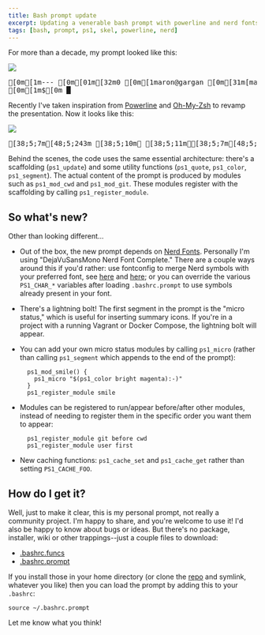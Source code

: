 ```yaml
---
title: Bash prompt update
excerpt: Updating a venerable bash prompt with powerline and nerd fonts
tags: [bash, prompt, ps1, skel, powerline, nerd]
---
```


For more than a decade, my prompt looked like this:

<div class="post-image wide">
    <img src="/img/as-is/prompt-old-light.png">
</div>

<pre class="ansi">
[0m[1m--- [0m[01m[32m0 [0m[1maron@gargan [0m[31m[master] [0m[31m[vagrant-docker up] [0m[34m~/src/ss/arongriffis.com [0m[1m---------[0m
[0m[1m$[0m █
</pre>

Recently I've taken inspiration from
[Powerline](https://github.com/powerline/powerline) and
[Oh-My-Zsh](http://ohmyz.sh/) to revamp the presentation. Now it looks like
this:

<div class="post-image wide">
    <img src="/img/as-is/prompt-new-light.png">
</div>

<pre class="ansi">
[38;5;7m[48;5;243m [38;5;10m [38;5;11m[38;5;7m[48;5;243m [0m[38;5;243m[48;5;2m[38;5;7m[48;5;2m  master[38;5;7m[48;5;2m [0m[38;5;2m[48;5;4m[38;5;7m[48;5;4m ~/src/ss/arongriffis.com[38;5;7m[48;5;4m [0m[38;5;4m [0m█
</pre>

Behind the scenes, the code uses the same essential architecture: there's a
scaffolding (`ps1_update`) and some utility functions (`ps1_quote`, `ps1_color`,
`ps1_segment`). The actual content of the prompt is produced by modules such as
`ps1_mod_cwd` and `ps1_mod_git`. These modules register with the scaffolding by
calling `ps1_register_module`.

## So what's new?

Other than looking different...

* Out of the box, the new prompt depends on [Nerd Fonts](http://nerdfonts.com/).
  Personally I'm using "DejaVuSansMono Nerd Font Complete." There are a couple
  ways around this if you'd rather: use fontconfig to merge Nerd symbols with
  your preferred font, see
  [here](http://powerline.readthedocs.io/en/master/installation/linux.html#fontconfig)
  and
  [here](https://github.com/ryanoasis/nerd-fonts/blob/master/10-nerd-font-symbols.conf);
  or you can override the various `PS1_CHAR_*` variables after loading
  `.bashrc.prompt` to use symbols already present in your font.

* There's a lightning bolt! The first segment in the prompt is the "micro
  status," which is useful for inserting summary icons. If you're in a project
  with a running Vagrant or Docker Compose, the lightning bolt will appear.

* You can add your own micro status modules by calling `ps1_micro` (rather than
  calling `ps1_segment` which appends to the end of the prompt):

        ps1_mod_smile() {
          ps1_micro "$(ps1_color bright magenta):-)"
        }
        ps1_register_module smile

* Modules can be registered to run/appear before/after other modules, instead of
  needing to register them in the specific order you want them to appear:

        ps1_register_module git before cwd
        ps1_register_module user first

* New caching functions: `ps1_cache_set` and `ps1_cache_get` rather than setting
  `PS1_CACHE_FOO`.

## How do I get it?

Well, just to make it clear, this is my personal prompt, not really a community
project. I'm happy to share, and you're welcome to use it! I'd also be happy to
know about bugs or ideas. But there's no package, installer, wiki or other
trappings--just a couple files to download:

* [.bashrc.funcs](https://raw.githubusercontent.com/agriffis/skel/master/bash/.bashrc.funcs)
* [.bashrc.prompt](https://raw.githubusercontent.com/agriffis/skel/master/bash/.bashrc.prompt)

If you install those in your home directory (or clone
the [repo](https://github.com/agriffis/skel) and symlink, whatever you like)
then you can load the prompt by adding this to your `.bashrc`:

    source ~/.bashrc.prompt

Let me know what you think!
